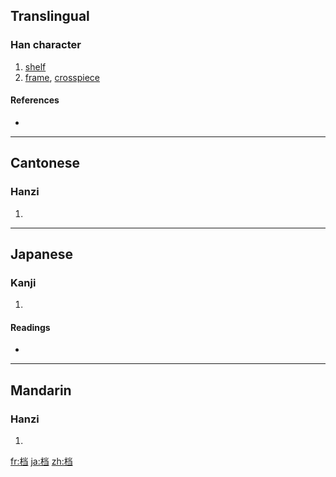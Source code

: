 {{also|檔}}
==Translingual==

===Han character===
{{Han char|rn=75|rad=木|as=06|sn=10|four=|canj=木火尸一 (DFSM)}}

# [[shelf]]
# [[frame]], [[crosspiece]]

====References====
* {{Han ref|kx=0526.211|hdz=21198.050|uh=6863|ud=26723}}

----

==Cantonese==

===Hanzi===
{{yue-hanzi|jyut=|y=dong2, dong3|tra=檔}}

# {{defn|Cantonese}}

----

==Japanese==

===Kanji===
{{ja-kanji|grade=|rs=木06}}

# {{defn|Japanese}}

====Readings====
* {{ja-readings|on=[[とう]] (tō)|kun=[[こしかけ]] (koshikake), [[ふち]] (fuchi)}}

----

==Mandarin==

===Hanzi===
{{cmn-hanzi|tra=檔|pin=[[dǎng]] ([[dang3]]), [[dàng]] ([[dang4]])|wg=tang<sup>3</sup>, tang<sup>4</sup>}}

# {{defn|Mandarin}}

[[fr:档]]
[[ja:档]]
[[zh:档]]
